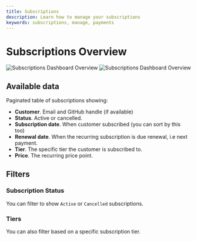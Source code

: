 ```yaml
---
title: Subscriptions
description: Learn how to manage your subscriptions
keywords: subscriptions, manage, payments
---
```


# Subscriptions Overview

![Subscriptions Dashboard Overview](./overview.light.png)
![Subscriptions Dashboard Overview](./overview.dark.png)

## Available data

Paginated table of subscriptions showing:

- **Customer**. Email and GitHub handle (if available)
- **Status**. Active or cancelled.
- **Subscription date**. When customer subscribed (you can sort by this too)
- **Renewal date**. When the recurring subscription is due renewal, i.e next
  payment.
- **Tier**. The specific tier the customer is subscribed to.
- **Price**. The recurring price point.


## Filters

### Subscription Status

You can filter to show `Active` or `Cancelled` subscriptions.

### Tiers

You can also filter based on a specific subscription tier.

